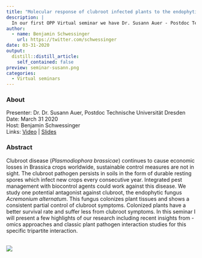 ```yaml
---
title: "Molecular response of clubroot infected plants to the endophytic fungus Acremonium alternatum"
description: |
  In our first OPP Virtual seminar we have Dr. Susann Auer - Postdoc Technische Universität Dresden, speaking about the clubroot, a disease that continues to cause economic losses in Brassica crops worldwide, sustainable control measures are not in sight. The clubroot pathogen persists in soils in the form of durable resting spores which infect new crops every consecutive year. 
author:
  - name: Benjamin Schwessinger
    url: https://twitter.com/schwessinger
date: 03-31-2020
output:
  distill::distill_article:
    self_contained: false
preview: seminar-susann.png
categories:
  - Virtual seminars
---
```


### About

Presenter: Dr. Dr. Susann Auer, Postdoc Technische Universität Dresden\
Date: March 31 2020 \
Host: Benjamin Schwessinger \
Links: [Video](ttps://youtu.be/vcNz5qatqaE) \| [Slides](https://doi.org/10.17605/OSF.IO/HSN53)

### Abstract

Clubroot disease (*Plasmodiophora brassicae*) continues to cause economic losses in Brassica crops worldwide, sustainable control measures are not in sight. The clubroot pathogen persists in soils in the form of durable resting spores which infect new crops every consecutive year. Integrated pest management with biocontrol agents could work against this disease. We study one potential antagonist against clubroot, the endophytic fungus *Acremonium alternatum*. This fungus colonizes plant tissues and shows a consistent partial control of clubroot symptoms. Colonized plants have a better survival rate and suffer less from clubroot symptoms. In this seminar I will present a few highlights of our research including recent insights from -omics approaches and classic plant pathogen interaction studies for this specific tripartite interaction.<br><br>

![](seminar-susann.png)
